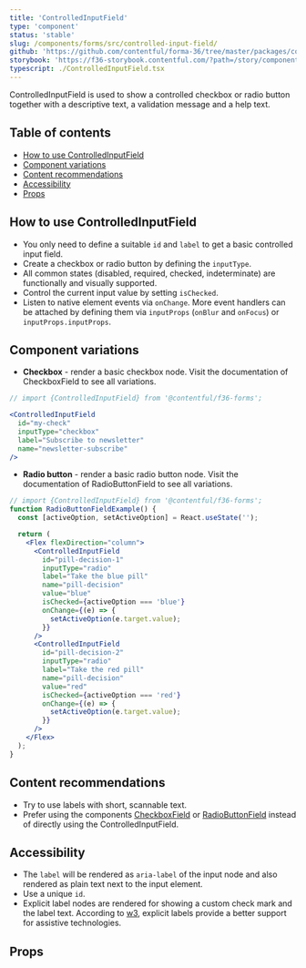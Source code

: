 ```yaml
---
title: 'ControlledInputField'
type: 'component'
status: 'stable'
slug: /components/forms/src/controlled-input-field/
github: 'https://github.com/contentful/forma-36/tree/master/packages/components/forms/src/controlled-input-field'
storybook: 'https://f36-storybook.contentful.com/?path=/story/components-controlled-input-field--overview'
typescript: ./ControlledInputField.tsx
---
```


ControlledInputField is used to show a controlled checkbox or radio button together with a descriptive text, a validation message and a help text.

## Table of contents

- [How to use ControlledInputField](#how-to-use-controlledinputfield)
- [Component variations](#component-variations)
- [Content recommendations](#content-recommendations)
- [Accessibility](#accessibility)
- [Props](#props)

## How to use ControlledInputField

- You only need to define a suitable `id` and `label` to get a basic controlled input field.
- Create a checkbox or radio button by defining the `inputType`.
- All common states (disabled, required, checked, indeterminate) are functionally and visually supported.
- Control the current input value by setting `isChecked`.
- Listen to native element events via `onChange`. More event handlers can be attached by defining them via `inputProps` (`onBlur` and `onFocus`) or `inputProps.inputProps`.

## Component variations

- **Checkbox** - render a basic checkbox node. Visit the documentation of CheckboxField to see all variations.

```jsx
// import {ControlledInputField} from '@contentful/f36-forms';

<ControlledInputField
  id="my-check"
  inputType="checkbox"
  label="Subscribe to newsletter"
  name="newsletter-subscribe"
/>
```

- **Radio button** - render a basic radio button node. Visit the documentation of RadioButtonField to see all variations.

```jsx
// import {ControlledInputField} from '@contentful/f36-forms';
function RadioButtonFieldExample() {
  const [activeOption, setActiveOption] = React.useState('');

  return (
    <Flex flexDirection="column">
      <ControlledInputField
        id="pill-decision-1"
        inputType="radio"
        label="Take the blue pill"
        name="pill-decision"
        value="blue"
        isChecked={activeOption === 'blue'}
        onChange={(e) => {
          setActiveOption(e.target.value);
        }}
      />
      <ControlledInputField
        id="pill-decision-2"
        inputType="radio"
        label="Take the red pill"
        name="pill-decision"
        value="red"
        isChecked={activeOption === 'red'}
        onChange={(e) => {
          setActiveOption(e.target.value);
        }}
      />
    </Flex>
  );
}
```

## Content recommendations

- Try to use labels with short, scannable text.
- Prefer using the components [CheckboxField](https://f36.contentful.com/components/forms/src/checkbox-field/) or [RadioButtonField](https://f36.contentful.com/components/forms/src/radio-button-field/) instead of directly using the ControlledInputField.

## Accessibility

- The `label` will be rendered as `aria-label` of the input node and also rendered as plain text next to the input element.
- Use a unique `id`.
- Explicit label nodes are rendered for showing a custom check mark and the label text. According to [w3](https://www.w3.org/WAI/tutorials/forms/labels/#associating-labels-implicitly), explicit labels provide a better support for assistive technologies.

## Props


<Props of="ControlledInputField" />
